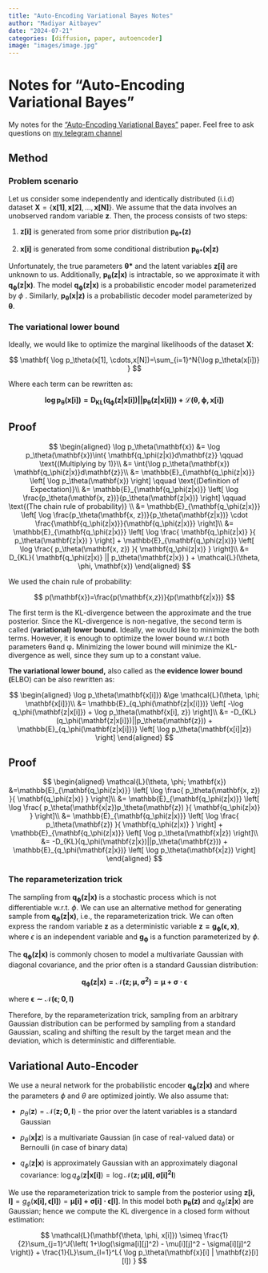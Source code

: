 ```yaml
---
title: "Auto-Encoding Variational Bayes Notes"
author: "Madiyar Aitbayev"
date: "2024-07-21"
categories: [diffusion, paper, autoencoder]
image: "images/image.jpg"
---
```


# Notes for "Auto-Encoding Variational Bayes"

My notes for the ["Auto-Encoding Variational Bayes"](https://arxiv.org/pdf/1312.6114) paper. Feel free to ask questions on [my telegram channel](https://t.me/swemanml)

## Method

### Problem scenario

Let us consider some independently and identically distributed (i.i.d) dataset $\mathbf{X}=\{\mathbf{x[1]}, \mathbf{x[2]}, ..., \mathbf{x[N]}\}$. We assume that the data involves an unobserved random variable $\mathbf{z}$. Then, the process consists of two steps:

1.  $\mathbf{z[i]}$ is generated from some prior distribution $\mathbf{p_{\theta*}(z)}$

2.  $\mathbf{x[i]}$ is generated from some conditional distribution $\mathbf{p_{\theta*}(x|z)}$

Unfortunately, the true parameters $\mathbf{ \theta* }$ and the latent variables $\mathbf{z[i]}$ are unknown to us. Additionally, $\mathbf{p_\theta(z|x)}$ is intractable, so we approximate it with $\mathbf{ q_\phi(z|x) }$. The model $\mathbf{ q_\phi(z|x) }$ is a probabilistic encoder model parameterized by $\phi$ . Similarly, $\mathbf{p_\theta(x|z)}$ is a probabilistic decoder model parameterized by $\mathbf{\theta}$.

### The variational lower bound

Ideally, we would like to optimize the marginal likelihoods of the dataset **X**:

$$
\mathbf{
\log p_\theta(x[1], \cdots,x[N])=\sum_{i=1}^N{\log p_\theta(x[i])}
}
$$

Where each term can be rewritten as:

$$
\mathbf{
\log p_\theta(x[i]) = D_{KL}(q_\phi(z|x[i])||p_\theta(z|x[i])) + \mathcal{L}(\theta, \phi, x[i])
}
$$

::: {.callout-note collapse="true"}
## Proof

$$
\begin{aligned}
\log p_\theta(\mathbf{x}) 
&= \log p_\theta(\mathbf{x})\int{ \mathbf{q_\phi(z|x)}d\mathbf{z}} 
\qquad \text{(Multiplying by 1)}\\
&= \int{\log p_\theta(\mathbf{x}) \mathbf{q_\phi(z|x)}d\mathbf{z}}\\
&= \mathbb{E}_{\mathbf{q_\phi(z|x)}} \left[ 
\log p_\theta(\mathbf{x}) 
\right] \qquad \text{(Definition of Expectation)}\\
&= \mathbb{E}_{\mathbf{q_\phi(z|x)}} \left[
\log \frac{p_\theta(\mathbf{x, z})}{p_\theta(\mathbf{z|x})}
\right] \qquad \text{(The chain rule of probability)} \\
&= \mathbb{E}_{\mathbf{q_\phi(z|x)}} \left[
\log \frac{p_\theta(\mathbf{x, z})}{p_\theta(\mathbf{z|x})}
\cdot \frac{\mathbf{q_\phi(z|x)}}{\mathbf{q_\phi(z|x)}}
\right]\\
&= \mathbb{E}_{\mathbf{q_\phi(z|x)}} \left[
\log \frac{ \mathbf{q_\phi(z|x)} }{ p_\theta(\mathbf{z|x}) }
\right] + \mathbb{E}_{\mathbf{q_\phi(z|x)}} \left[
\log \frac{ p_\theta(\mathbf{x, z}) }{ \mathbf{q_\phi(z|x)} }
\right]\\
&= D_{KL}( \mathbf{q_\phi(z|x)} || p_\theta(\mathbf{z|x}) )
+ \mathcal{L}(\theta, \phi, \mathbf{x})
\end{aligned}
$$

We used the chain rule of probability:

$$
p(\mathbf{x})=\frac{p(\mathbf{x,z})}{p(\mathbf{z|x})}
$$
:::

The first term is the KL-divergence between the approximate and the true posterior. Since the KL-divergence is non-negative, the second term is called (**variational) lower bound.** Ideally, we would like to minimize the both terms. However, it is enough to optimize the lower bound w.r.t both parameters θand φ**.** Minimizing the lower bound will minimize the KL-divergence as well, since they sum up to a constant value.

**The variational lower bound,** also called as th**e evidence lower bound (**ELBO) can be also rewritten as:

$$
\begin{aligned}
\log p_\theta(\mathbf{x[i]}) &\ge \mathcal{L}(\theta, \phi; \mathbf{x[i]})\\
&= \mathbb{E}_{q_\phi(\mathbf{z|x[i]})} \left[
-\log q_\phi(\mathbf{z|x[i]}) + \log p_\theta(\mathbf{x[i], z})
\right]\\
&= -D_{KL}(q_\phi(\mathbf{z|x[i]})||p_\theta(\mathbf{z}))
+
\mathbb{E}_{q_\phi(\mathbf{z|x[i]})} \left[
\log p_\theta(\mathbf{x[i]|z})
\right]
\end{aligned}
$$

::: {.callout-note collapse="true"}
## Proof

$$
\begin{aligned}
\mathcal{L}(\theta, \phi; \mathbf{x}) 
&=\mathbb{E}_{\mathbf{q_\phi(z|x)}} \left[
\log \frac{ p_\theta(\mathbf{x, z}) }{ \mathbf{q_\phi(z|x)} }
\right]\\
&= \mathbb{E}_{\mathbf{q_\phi(z|x)}} \left[
\log \frac{ p_\theta(\mathbf{x|z})p_\theta(\mathbf{z}) }{ \mathbf{q_\phi(z|x)} }
\right]\\
&= 
\mathbb{E}_{\mathbf{q_\phi(z|x)}} \left[
\log \frac{ p_\theta(\mathbf{z}) }{ \mathbf{q_\phi(z|x)} }
\right]
+
\mathbb{E}_{\mathbf{q_\phi(z|x)}} \left[
\log  p_\theta(\mathbf{x|z}) 
\right]\\
&= 
-D_{KL}(q_\phi(\mathbf{z|x})||p_\theta(\mathbf{z}))
+
\mathbb{E}_{q_\phi(\mathbf{z|x})} \left[
\log p_\theta(\mathbf{x|z})
\right]
\end{aligned}
$$
:::

### The reparameterization trick

The sampling from $\mathbf{q_\phi(z|x)}$ is a stochastic process which is not differentiable w.r.t. $\phi$. We can use an alternative method for generating sample from $\mathbf{q_\phi(z|x)}$, i.e., the reparameterization trick. We can often express the random variable **z** as a deterministic variable $\mathbf{z=g_\phi(\epsilon, x)}$, where $\epsilon$ is an independent variable and $\mathbf{g_\phi}$ is a function parameterized by $\phi$.

The $\mathbf{q_\phi(z|x)}$ is commonly chosen to model a multivariate Gaussian with diagonal covariance, and the prior often is a standard Gaussian distribution:

$$
\mathbf{
q_\phi(z|x)=\mathcal{N}(z; \mu, \sigma^2) = \mu+\sigma\cdot\epsilon
}
$$

where $\mathbf{ \epsilon \sim \mathcal{N}(\epsilon; 0, I) }$

Therefore, by the reparameterization trick, sampling from an arbitrary Gaussian distribution can be performed by sampling from a standard Gaussian, scaling and shifting the result by the target mean and the deviation, which is deterministic and differentiable.

## Variational Auto-Encoder

We use a neural network for the probabilistic encoder $\mathbf{ q_\phi(z|x)}$ and where the parameters $\phi$ and $\theta$ are optimized jointly. We also assume that:

-   $p_\theta(\mathbf{z})=\mathcal{N}(\mathbf{z; 0, I})$ - the prior over the latent variables is a standard Gaussian

-   $p_\theta(\mathbf{x|z})$ is a multivariate Gaussian (in case of real-valued data) or Bernoulli (in case of binary data)

-   $q_\phi(\mathbf{z|x})$ is approximately Gaussian with an approximately diagonal covariance: $\log q_\phi(\mathbf{z|x[i]})=\log \mathcal{N}(\mathbf{z; \mu[i], \sigma[i]^2I})$

We use the reparameterization trick to sample from the posterior using $\mathbf{z[i, l]}=g_\phi( \mathbf{x[i], \epsilon[l]} )=\mathbf{\mu[i]+\sigma[i]\cdot \epsilon[l]}$. In this model both $\mathbf{p_\theta(z)}$ and $q_\phi(\mathbf{z|x})$ are Gaussian; hence we compute the KL divergence in a closed form without estimation:

$$
\mathcal{L}(\mathbf{\theta, \phi, x[i]}) 
\simeq 
\frac{1}{2}\sum_{j=1}^J{\left(
1+\log(\sigma[i][j]^2) - \mu[i][j]^2 - \sigma[i][j]^2
\right)}
+
\frac{1}{L}\sum_{l=1}^L{
\log p_\theta(\mathbf{x}[i] | \mathbf{z}[i][l])
}
$$